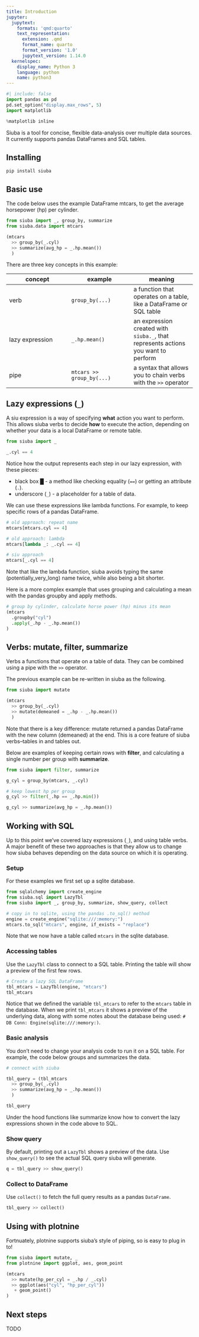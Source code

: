 ```yaml
---
title: Introduction
jupyter:
  jupytext:
    formats: 'qmd:quarto'
    text_representation:
      extension: .qmd
      format_name: quarto
      format_version: '1.0'
      jupytext_version: 1.14.0
  kernelspec:
    display_name: Python 3
    language: python
    name: python3
---
```


```python
#| include: false
import pandas as pd
pd.set_option("display.max_rows", 5)
import matplotlib

%matplotlib inline
```

Siuba is a tool for concise, flexible data-analysis over multiple data sources. It currently supports pandas DataFrames and SQL tables.


## Installing


```
pip install siuba
```

## Basic use

The code below uses the example DataFrame mtcars, to get the average horsepower (hp) per cylinder.

```python
from siuba import _, group_by, summarize
from siuba.data import mtcars

(mtcars
  >> group_by(_.cyl)
  >> summarize(avg_hp = _.hp.mean())
  )
```

There are three key concepts in this example:


| concept | example | meaning |
| ------- | ------- | ------- |
| verb    | `group_by(...)` | a function that operates on a table, like a DataFrame or SQL table |
| lazy expression | `_.hp.mean()` | an expression created with `siuba._`, that represents actions you want to perform |
| pipe | `mtcars >> group_by(...)` | a syntax that allows you to chain verbs with the `>>` operator |

## Lazy expressions (`_`)

A siu expression is a way of specifying **what** action you want to perform.
This allows siuba verbs to decide **how** to execute the action, depending on whether your data is a local DataFrame or remote table.

```python
from siuba import _

_.cyl == 4
```

Notice how the output represents each step in our lazy expression, with these pieces:

* black box █ - a method like checking equality (`==`) or getting an attribute (`.`).
* underscore (`_`) - a placeholder for a table of data.

We can use these expressions like lambda functions.
For example, to keep specific rows of a pandas DataFrame.

```python
# old approach: repeat name
mtcars[mtcars.cyl == 4]

# old approach: lambda
mtcars[lambda _: _.cyl == 4]

# siu approach
mtcars[_.cyl == 4]
```

Note that like the lambda function, siuba avoids typing the same (potentially_very_long) name twice, while also being a bit shorter.

Here is a more complex example that uses grouping and calculating a mean with the pandas groupby and apply methods.

```python
# group by cylinder, calculate horse power (hp) minus its mean
(mtcars
  .groupby("cyl")
  .apply(_.hp - _.hp.mean())
)
```

## Verbs: mutate, filter, summarize

Verbs a functions that operate on a table of data.
They can be combined using a pipe with the `>>` operator.

The previous example can be re-written in siuba as the following.

```python
from siuba import mutate

(mtcars
  >> group_by(_.cyl)
  >> mutate(demeaned = _.hp - _.hp.mean())
  )
```

Note that there is a key difference: mutate returned a pandas DataFrame with the new column (demeaned) at the end. This is a core feature of siuba verbs--tables in and tables out.

Below are examples of keeping certain rows with **filter**, and calculating a single number per group with **summarize**.

```python
from siuba import filter, summarize

g_cyl = group_by(mtcars, _.cyl)

# keep lowest hp per group
g_cyl >> filter(_.hp == _.hp.min())
```

```python
g_cyl >> summarize(avg_hp = _.hp.mean())
```

## Working with SQL

Up to this point we've covered lazy expressions (`_`), and using table verbs. A major benefit of these two approaches is that they allow us to change how siuba behaves depending on the data source on which it is operating.

### Setup

For these examples we first set up a sqlite database.

```python
from sqlalchemy import create_engine
from siuba.sql import LazyTbl
from siuba import _, group_by, summarize, show_query, collect 

# copy in to sqlite, using the pandas .to_sql() method
engine = create_engine("sqlite:///:memory:")
mtcars.to_sql("mtcars", engine, if_exists = "replace")
```

Note that we now have a table called `mtcars` in the sqlite database.

### Accessing tables

Use the `LazyTbl` class to connect to a SQL table.
Printing the table will show a preview of the first few rows.

```python
# Create a lazy SQL DataFrame
tbl_mtcars = LazyTbl(engine, "mtcars")
tbl_mtcars
```

Notice that we defined the variable `tbl_mtcars` to refer to the `mtcars` table in the database.
When we print `tbl_mtcars` it shows a preview of the underlying data,
along with some notes about the database being used: `# DB Conn: Engine(sqlite:///:memory:)`.



### Basic analysis

You don't need to change your analysis code to run it on a SQL table.
For example, the code below groups and summarizes the data.



```python
# connect with siuba

tbl_query = (tbl_mtcars
  >> group_by(_.cyl)
  >> summarize(avg_hp = _.hp.mean())
  )

tbl_query
```

Under the hood functions like summarize know how to convert the lazy expressions shown in the code above to SQL.


### Show query

By default, printing out a `LazyTbl` shows a preview of the data.
Use `show_query()` to see the actual SQL query siuba will generate.

```python
q = tbl_query >> show_query()
```

### Collect to DataFrame

Use `collect()` to fetch the full query results as a pandas `DataFrame`.

```python
tbl_query >> collect()
```

## Using with plotnine

Fortnuately, plotnine supports siuba's style of piping, so is easy to plug in to!

```python
from siuba import mutate, _
from plotnine import ggplot, aes, geom_point

(mtcars
  >> mutate(hp_per_cyl = _.hp / _.cyl)
  >> ggplot(aes("cyl", "hp_per_cyl"))
   + geom_point()
)
```

## Next steps

TODO

